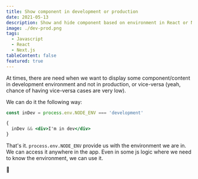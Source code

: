 ```yaml
---
title: Show component in development or production
date: 2021-05-13
description: Show and hide component based on environment in React or Next.js
image: ./dev-prod.png
tags:
  - Javascript
  - React
  - Next.js
tableContent: false
featured: true
---
```


At times, there are need when we want to display some component/content in development environment and not in production, or vice-versa (yeah, chance of having vice-versa cases are very low).

We can do it the following way:

```jsx
const inDev = process.env.NODE_ENV === 'development'

{
  inDev && <div>I'm in dev</div>
}
```

That's it. `process.env.NODE_ENV` provide us with the environment we are in. We can access it anywhere in the app. Even in some js logic where we need to know the environment, we can use it.

🙏
